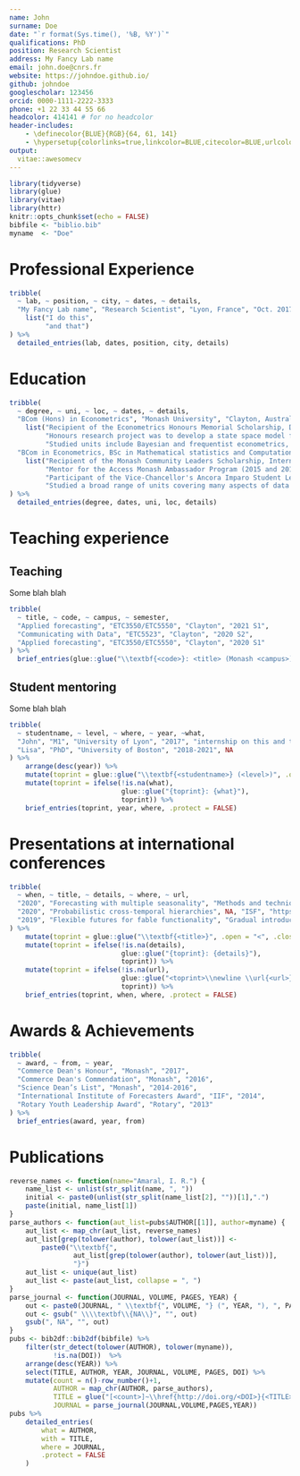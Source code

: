 ```yaml
---
name: John
surname: Doe
date: "`r format(Sys.time(), '%B, %Y')`"
qualifications: PhD
position: Research Scientist
address: My Fancy Lab name
email: john.doe@cnrs.fr
website: https://johndoe.github.io/
github: johndoe
googlescholar: 123456
orcid: 0000-1111-2222-3333
phone: +1 22 33 44 55 66
headcolor: 414141 # for no headcolor
header-includes:
    - \definecolor{BLUE}{RGB}{64, 61, 141}
    - \hypersetup{colorlinks=true,linkcolor=BLUE,citecolor=BLUE,urlcolor=BLUE}
output: 
  vitae::awesomecv
---
```


```r
library(tidyverse)
library(glue)
library(vitae)
library(httr)
knitr::opts_chunk$set(echo = FALSE)
bibfile <- "biblio.bib"
myname  <- "Doe"
```

# Professional Experience

```r
tribble(
  ~ lab, ~ position, ~ city, ~ dates, ~ details,
  "My Fancy Lab name", "Research Scientist", "Lyon, France", "Oct. 2017 - Present", 
    list("I do this",
         "and that")
) %>% 
  detailed_entries(lab, dates, position, city, details)
```

# Education

```r
tribble(
  ~ degree, ~ uni, ~ loc, ~ dates, ~ details,
  "BCom (Hons) in Econometrics", "Monash University", "Clayton, Australia", "Mar. 2017 - Nov. 2017", 
    list("Recipient of the Econometrics Honours Memorial Scholarship, Dean's Honour, Dean's Commendation, and best in class for 5 units.",
         "Honours research project was to develop a state space model for quickly forecasting time series with multiple seasonalities.",
         "Studied units include Bayesian and frequentist econometrics, advanced statistical modelling and computational science."),
  "BCom in Econometrics, BSc in Mathematical statistics and Computational Science", "Monash University", "Clayton, Australia", "Mar. 2013 - Nov. 2016", 
    list("Recipient of the Monash Community Leaders Scholarship, International Institute of Forecasters Award, and best in class for 4 units.",
         "Mentor for the Access Monash Ambassador Program (2015 and 2016)",
         "Participant of the Vice-Chancellor's Ancora Imparo Student Leadership Program (2014)",
         "Studied a broad range of units covering many aspects of data science. The three disciplines I majored in explored different perspectives for working with data.")
) %>% 
  detailed_entries(degree, dates, uni, loc, details)
```

# Teaching experience

## Teaching

Some blah blah

```r
tribble(
  ~ title, ~ code, ~ campus, ~ semester,
  "Applied forecasting", "ETC3550/ETC5550", "Clayton", "2021 S1",
  "Communicating with Data", "ETC5523", "Clayton", "2020 S2", 
  "Applied forecasting", "ETC3550/ETC5550", "Clayton", "2020 S1"
) %>% 
  brief_entries(glue::glue("\\textbf{<code>}: <title> (Monash <campus>)", .open = "<", .close = ">"), semester, .protect = FALSE)
```

## Student mentoring

Some blah blah

```r
tribble(
  ~ studentname, ~ level, ~ where, ~ year, ~what,
  "John", "M1", "University of Lyon", "2017", "internship on this and that",
  "Lisa", "PhD", "University of Boston", "2018-2021", NA
) %>% 
    arrange(desc(year)) %>% 
    mutate(toprint = glue::glue("\\textbf{<studentname>} (<level>)", .open = "<", .close = ">")) %>% 
    mutate(toprint = ifelse(!is.na(what), 
                            glue::glue("{toprint}: {what}"), 
                            toprint)) %>% 
    brief_entries(toprint, year, where, .protect = FALSE)
```


# Presentations at international conferences

```r
tribble(
  ~ when, ~ title, ~ details, ~ where, ~ url,
  "2020", "Forecasting with multiple seasonality", "Methods and techniques to multiple seasonal forecasting in R", "UK NHS", "https://slides.mitchelloharawild.com/nhs2020/",
  "2020", "Probabilistic cross-temporal hierarchies", NA, "ISF", "https://slides.mitchelloharawild.com/isf2020/",
  "2019", "Flexible futures for fable functionality", "Gradual introduction to tidy forecasting with fable. Flexibility is demonstrated with combination modelling and package extensibilitiy.", "MelbURN meetup", NA
) %>% 
    mutate(toprint = glue::glue("\\textbf{<title>}", .open = "<", .close = ">")) %>% 
    mutate(toprint = ifelse(!is.na(details), 
                            glue::glue("{toprint}: {details}"), 
                            toprint)) %>% 
    mutate(toprint = ifelse(!is.na(url), 
                            glue::glue("<toprint>\\newline \\url{<url>}", .open = "<", .close = ">"),
                            toprint)) %>% 
    brief_entries(toprint, when, where, .protect = FALSE)
```


# Awards & Achievements

```r
tribble(
  ~ award, ~ from, ~ year,
  "Commerce Dean's Honour", "Monash", "2017",
  "Commerce Dean's Commendation", "Monash", "2016",
  "Science Dean’s List", "Monash", "2014-2016",
  "International Institute of Forecasters Award", "IIF", "2014",
  "Rotary Youth Leadership Award", "Rotary", "2013"
) %>%
  brief_entries(award, year, from)
```


# Publications

```r
reverse_names <- function(name="Amaral, I. R.") {
    name_list <- unlist(str_split(name, ", "))
    initial <- paste0(unlist(str_split(name_list[2], ""))[1],".")
    paste(initial, name_list[1])
}
parse_authors <- function(aut_list=pubs$AUTHOR[[1]], author=myname) {
    aut_list <- map_chr(aut_list, reverse_names)
    aut_list[grep(tolower(author), tolower(aut_list))] <- 
        paste0("\\textbf{", 
                aut_list[grep(tolower(author), tolower(aut_list))], 
                "}")
    aut_list <- unique(aut_list)
    aut_list <- paste(aut_list, collapse = ", ")
}
parse_journal <- function(JOURNAL, VOLUME, PAGES, YEAR) {
    out <- paste0(JOURNAL, " \\textbf{", VOLUME, "} (", YEAR, "), ", PAGES)
    out <- gsub(" \\\\textbf\\{NA\\}", "", out)
    gsub(", NA", "", out)
}
pubs <- bib2df::bib2df(bibfile) %>% 
    filter(str_detect(tolower(AUTHOR), tolower(myname)), 
           !is.na(DOI))  %>% 
    arrange(desc(YEAR)) %>% 
    select(TITLE, AUTHOR, YEAR, JOURNAL, VOLUME, PAGES, DOI) %>% 
    mutate(count = n()-row_number()+1,
           AUTHOR = map_chr(AUTHOR, parse_authors), 
           TITLE = glue("[<count>]~\\href{http://doi.org/<DOI>}{<TITLE>}", .open = "<", .close = ">"),
           JOURNAL = parse_journal(JOURNAL,VOLUME,PAGES,YEAR))
pubs %>%
    detailed_entries(
        what = AUTHOR,
        with = TITLE,
        where = JOURNAL,
        .protect = FALSE
    )
```

